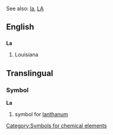 See also: [[la]], [[LA]]

==English==
==={{abbreviation}}===
'''La'''

#Louisiana


==Translingual==
===Symbol===
'''La'''
#{{chemistry}} symbol for [[lanthanum]]

[[Category:Symbols for chemical elements]]